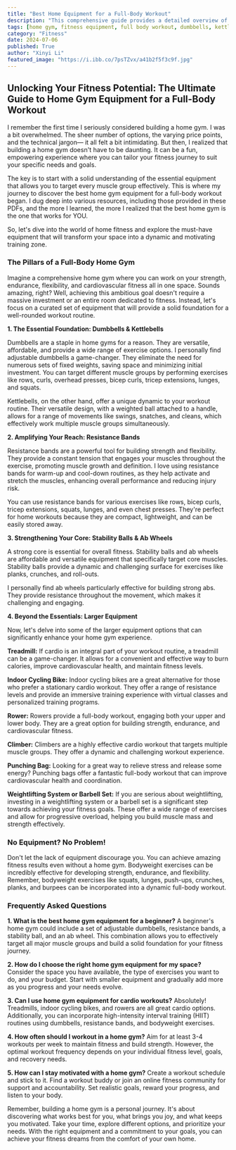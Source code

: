 ```yaml
---
title: "Best Home Equipment for a Full-Body Workout"
description: "This comprehensive guide provides a detailed overview of essential home gym equipment for a full-body workout, including dumbbells, kettlebells, resistance bands, stability balls, ab wheels, and larger equipment like treadmills and rowing machines. It also explores bodyweight exercises and addresses frequently asked questions to help you build a home gym that meets your individual fitness needs and goals."
tags: [home gym, fitness equipment, full body workout, dumbbells, kettlebells, resistance bands, stability ball, ab wheel, treadmill, rowing machine, cardio, strength training, workout routine, fitness goals]
category: "Fitness"
date: 2024-07-06
published: True
author: "Xinyi Li"
featured_image: "https://i.ibb.co/7psTZvx/a41b2f5f3c9f.jpg"
---
```


##  Unlocking Your Fitness Potential: The Ultimate Guide to Home Gym Equipment for a Full-Body Workout

I remember the first time I seriously considered building a home gym. I was a bit overwhelmed. The sheer number of options, the varying price points, and the technical jargon— it all felt a bit intimidating.  But then, I realized that building a home gym doesn't have to be daunting. It can be a fun, empowering experience where you can tailor your fitness journey to suit your specific needs and goals. 

The key is to start with a solid understanding of the essential equipment that allows you to target every muscle group effectively.  This is where my journey to discover the best home gym equipment for a full-body workout began. I dug deep into various resources, including those provided in these PDFs, and the more I learned, the more I realized that the best home gym is the one that works for YOU.

So, let's dive into the world of home fitness and explore the must-have equipment that will transform your space into a dynamic and motivating training zone.

### The Pillars of a Full-Body Home Gym

Imagine a comprehensive home gym where you can work on your strength, endurance, flexibility, and cardiovascular fitness all in one space. Sounds amazing, right? Well, achieving this ambitious goal doesn't require a massive investment or an entire room dedicated to fitness.  Instead, let's focus on a curated set of equipment that will provide a solid foundation for a well-rounded workout routine.

**1.  The Essential Foundation: Dumbbells & Kettlebells**

Dumbbells are a staple in home gyms for a reason. They are versatile, affordable, and provide a wide range of exercise options.  I personally find adjustable dumbbells a game-changer.  They eliminate the need for numerous sets of fixed weights, saving space and minimizing initial investment. You can target different muscle groups by performing exercises like rows, curls, overhead presses, bicep curls, tricep extensions, lunges, and squats.  

Kettlebells, on the other hand, offer a unique dynamic to your workout routine. Their versatile design, with a weighted ball attached to a handle, allows for a range of movements like swings, snatches, and cleans, which effectively work multiple muscle groups simultaneously. 

**2.  Amplifying Your Reach: Resistance Bands**

Resistance bands are a powerful tool for building strength and flexibility. They provide a constant tension that engages your muscles throughout the exercise, promoting muscle growth and definition.  I love using resistance bands for warm-up and cool-down routines, as they help activate and stretch the muscles, enhancing overall performance and reducing injury risk.  

You can use resistance bands for various exercises like rows, bicep curls, tricep extensions, squats, lunges, and even chest presses.   They're perfect for home workouts because they are compact, lightweight, and can be easily stored away. 

**3.  Strengthening Your Core: Stability Balls & Ab Wheels**

A strong core is essential for overall fitness. Stability balls and ab wheels are affordable and versatile equipment that specifically target core muscles.  Stability balls provide a dynamic and challenging surface for exercises like planks, crunches, and roll-outs.  

I personally find ab wheels particularly effective for building strong abs. They provide resistance throughout the movement, which makes it challenging and engaging. 

**4.  Beyond the Essentials:  Larger Equipment**

Now, let's delve into some of the larger equipment options that can significantly enhance your home gym experience.

**Treadmill:**  If cardio is an integral part of your workout routine, a treadmill can be a game-changer. It allows for a convenient and effective way to burn calories, improve cardiovascular health, and maintain fitness levels.

**Indoor Cycling Bike:** Indoor cycling bikes are a great alternative for those who prefer a stationary cardio workout.  They offer a range of resistance levels and provide an immersive training experience with virtual classes and personalized training programs.

**Rower:** Rowers provide a full-body workout, engaging both your upper and lower body.  They are a great option for building strength, endurance, and cardiovascular fitness.

**Climber:**  Climbers are a highly effective cardio workout that targets multiple muscle groups.  They offer a dynamic and challenging workout experience.

**Punching Bag:**  Looking for a great way to relieve stress and release some energy?  Punching bags offer a fantastic full-body workout that can improve cardiovascular health and coordination.

**Weightlifting System or Barbell Set:** If you are serious about weightlifting, investing in a weightlifting system or a barbell set is a significant step towards achieving your fitness goals. These offer a wide range of exercises and allow for progressive overload, helping you build muscle mass and strength effectively.

### No Equipment? No Problem!

Don't let the lack of equipment discourage you.  You can achieve amazing fitness results even without a home gym.  Bodyweight exercises can be incredibly effective for developing strength, endurance, and flexibility.  Remember, bodyweight exercises like squats, lunges, push-ups, crunches, planks, and burpees can be incorporated into a dynamic full-body workout.

### Frequently Asked Questions

**1. What is the best home gym equipment for a beginner?**
A beginner's home gym could include a set of adjustable dumbbells, resistance bands, a stability ball, and an ab wheel.  This combination allows you to effectively target all major muscle groups and build a solid foundation for your fitness journey.

**2. How do I choose the right home gym equipment for my space?**
 Consider the space you have available, the type of exercises you want to do, and your budget. Start with smaller equipment and gradually add more as you progress and your needs evolve.

**3. Can I use home gym equipment for cardio workouts?**
Absolutely!  Treadmills, indoor cycling bikes, and rowers are all great cardio options.  Additionally, you can incorporate high-intensity interval training (HIIT) routines using dumbbells, resistance bands, and bodyweight exercises.

**4. How often should I workout in a home gym?**
Aim for at least 3-4 workouts per week to maintain fitness and build strength.  However, the optimal workout frequency depends on your individual fitness level, goals, and recovery needs.

**5. How can I stay motivated with a home gym?**
Create a workout schedule and stick to it. Find a workout buddy or join an online fitness community for support and accountability.  Set realistic goals, reward your progress, and listen to your body.

Remember, building a home gym is a personal journey.  It's about discovering what works best for you, what brings you joy, and what keeps you motivated.  Take your time, explore different options, and prioritize your needs. With the right equipment and a commitment to your goals, you can achieve your fitness dreams from the comfort of your own home. 